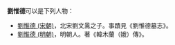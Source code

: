 '''劉惟德'''可以是下列人物：
*[[劉惟德_(宋朝)|劉惟德 (宋朝)]]，北宋劉文暠之子。事蹟見《劉惟德墓志》。
*[[劉惟德_(明朝)|劉惟德 (明朝)]]，明朝人。著《韓木蘭（娥）傳》。

{{disambig|W惟德|Cat=三字刘姓人名消歧义}}